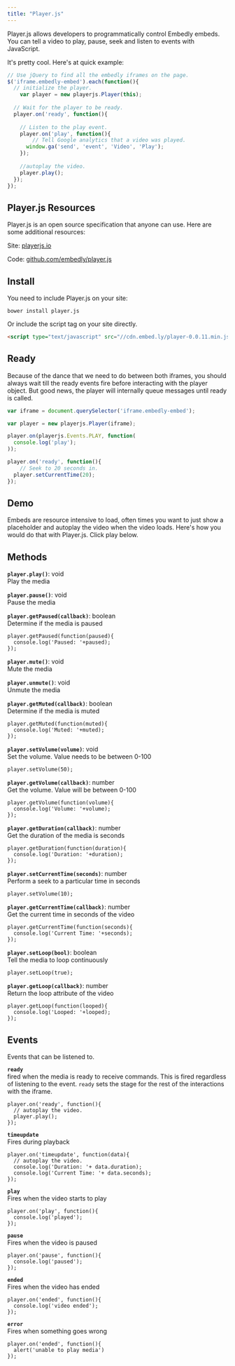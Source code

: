 ```yaml
---
title: "Player.js"
---
```

Player.js allows developers to programmatically control Embedly embeds. You can tell a video to play, pause, seek and listen to events with JavaScript.

It's pretty cool. Here's at quick example:

```javascript javascript
// Use jQuery to find all the embedly iframes on the page.
$('iframe.embedly-embed').each(function(){
  // initialize the player.
	var player = new playerjs.Player(this);
  
  // Wait for the player to be ready.
  player.on('ready', function(){
    
    // Listen to the play event.
    player.on('play', function(){
    	// Tell Google analytics that a video was played.
      window.ga('send', 'event', 'Video', 'Play');
    });
  
    //autoplay the video.
    player.play();
  });
});

```

<Check>

## Player.js Resources

Player.js is an open source specification that anyone can use. Here are some additional resources:

Site: [playerjs.io](http://playerjs.io/)
  
Code: [github.com/embedly/player.js](https://github.com/embedly/player.js)


</Check>

## Install

You need to include Player.js on your site:

``` 
bower install player.js

```

Or include the script tag on your site directly.

```html html
<script type="text/javascript" src="//cdn.embed.ly/player-0.0.11.min.js"></script>

```

## Ready

Because of the dance that we need to do between both iframes, you should always wait till the ready events fire before interacting with the player object. But good news, the player will internally queue messages until ready is called.

```javascript javascript
var iframe = document.querySelector('iframe.embedly-embed');

var player = new playerjs.Player(iframe);

player.on(playerjs.Events.PLAY, function(
  console.log('play');
));

player.on('ready', function(){
	// Seek to 20 seconds in.
  player.setCurrentTime(20);
});

```

## Demo

Embeds are resource intensive to load, often times you want to just show a placeholder and autoplay the video when the video loads. Here's how you would do that with Player.js. Click play below.

## Methods

**`player.play()`**: void  
Play the media

**`player.pause()`**: void  
Pause the media

**`player.getPaused(callback)`**: boolean  
Determine if the media is paused

``` 
player.getPaused(function(paused){
  console.log('Paused: '+paused);
});

```

**`player.mute()`**: void  
Mute the media

**`player.unmute()`**: void  
Unmute the media

**`player.getMuted(callback)`**: boolean  
Determine if the media is muted

``` 
player.getMuted(function(muted){
  console.log('Muted: '+muted);
});

```

**`player.setVolume(volume)`**: void  
Set the volume. Value needs to be between 0-100

``` 
player.setVolume(50);

```

**`player.getVolume(callback)`**: number  
Get the volume. Value will be between 0-100

``` 
player.getVolume(function(volume){
  console.log('Volume: '+volume);
});

```

**`player.getDuration(callback)`**: number  
Get the duration of the media is seconds

``` 
player.getDuration(function(duration){
  console.log('Duration: '+duration);
});

```

**`player.setCurrentTime(seconds)`**: number  
Perform a seek to a particular time in seconds

``` 
player.setVolume(10);

```

**`player.getCurrentTime(callback)`**: number  
Get the current time in seconds of the video

``` 
player.getCurrentTime(function(seconds){
  console.log('Current Time: '+seconds);
});

```

**`player.setLoop(bool)`**: boolean  
Tell the media to loop continuously

``` 
player.setLoop(true);

```

**`player.getLoop(callback)`**: number  
Return the loop attribute of the video

``` 
player.getLoop(function(looped){
  console.log('Looped: '+looped);
});

```

## Events

Events that can be listened to.

**`ready`**  
fired when the media is ready to receive commands. This is fired regardless of listening to the event. `ready` sets the stage for the rest of the interactions with the iframe.

``` 
player.on('ready', function(){
  // autoplay the video.
  player.play();
});

```

**`timeupdate`**  
Fires during playback

``` 
player.on('timeupdate', function(data){
  // autoplay the video.
  console.log('Duration: '+ data.duration);
  console.log('Current Time: '+ data.seconds);
});

```

**`play`**  
Fires when the video starts to play

``` 
player.on('play', function(){
  console.log('played');
});

```

**`pause`**  
Fires when the video is paused

``` 
player.on('pause', function(){
  console.log('paused');
});

```

**`ended`**  
Fires when the video has ended

``` 
player.on('ended', function(){
  console.log('video ended');
});

```

**`error`**  
Fires when something goes wrong

``` 
player.on('ended', function(){
  alert('unable to play media')
});

```



